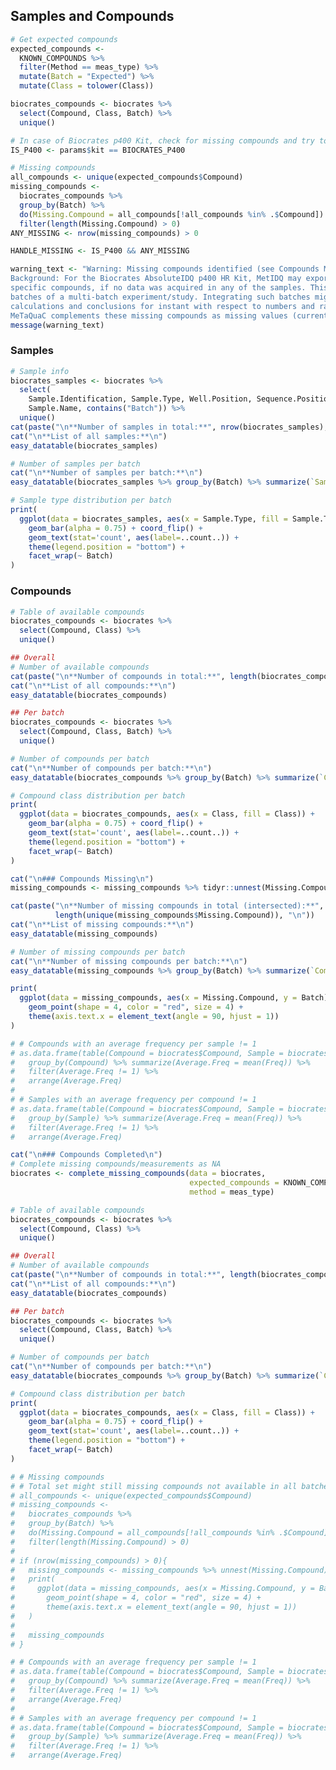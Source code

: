 ## Samples and Compounds {.tabset}

<!-- Calc missing compounds already here to show prominet warning on top of this section -->
```r
# Get expected compounds
expected_compounds <-
  KNOWN_COMPOUNDS %>%
  filter(Method == meas_type) %>%
  mutate(Batch = "Expected") %>%
  mutate(Class = tolower(Class))

biocrates_compounds <- biocrates %>%
  select(Compound, Class, Batch) %>%
  unique()
```

```r
# In case of Biocrates p400 Kit, check for missing compounds and try to complete
IS_P400 <- params$kit == BIOCRATES_P400

# Missing compounds
all_compounds <- unique(expected_compounds$Compound)
missing_compounds <-
  biocrates_compounds %>%
  group_by(Batch) %>%
  do(Missing.Compound = all_compounds[!all_compounds %in% .$Compound]) %>%
  filter(length(Missing.Compound) > 0)
ANY_MISSING <- nrow(missing_compounds) > 0

HANDLE_MISSING <- IS_P400 && ANY_MISSING
```

```r
warning_text <- "Warning: Missing compounds identified (see Compounds Missing)!  
Background: For the Biocrates AbsoluteIDQ p400 HR Kit, MetIDQ may export data without columns for
specific compounds, if no data was acquired in any of the samples. This might not be the case for all
batches of a multi-batch experiment/study. Integrating such batches might result in wrong
calculations and conclusions for instant with respect to numbers and ratios of missing values. Thus,
MeTaQuaC complements these missing compounds as missing values (currently with no class or status)."
message(warning_text)
```


### Samples
```r
# Sample info
biocrates_samples <- biocrates %>%
  select(
    Sample.Identification, Sample.Type, Well.Position, Sequence.Position,
    Sample.Name, contains("Batch")) %>%
  unique()
cat(paste("\n**Number of samples in total:**", nrow(biocrates_samples), "\n"))
cat("\n**List of all samples:**\n")
easy_datatable(biocrates_samples)

# Number of samples per batch
cat("\n**Number of samples per batch:**\n")
easy_datatable(biocrates_samples %>% group_by(Batch) %>% summarize(`Sample Count` = n()))

# Sample type distribution per batch
print(
  ggplot(data = biocrates_samples, aes(x = Sample.Type, fill = Sample.Type)) +
    geom_bar(alpha = 0.75) + coord_flip() +
    geom_text(stat='count', aes(label=..count..)) +
    theme(legend.position = "bottom") +
    facet_wrap(~ Batch)
)
```


### Compounds
```r
# Table of available compounds
biocrates_compounds <- biocrates %>%
  select(Compound, Class) %>%
  unique()

## Overall
# Number of available compounds
cat(paste("\n**Number of compounds in total:**", length(biocrates_compounds$Compound), "\n"))
cat("\n**List of all compounds:**\n")
easy_datatable(biocrates_compounds)

## Per batch
biocrates_compounds <- biocrates %>%
  select(Compound, Class, Batch) %>%
  unique()

# Number of compounds per batch
cat("\n**Number of compounds per batch:**\n")
easy_datatable(biocrates_compounds %>% group_by(Batch) %>% summarize(`Compound Count` = n()))

# Compound class distribution per batch
print(
  ggplot(data = biocrates_compounds, aes(x = Class, fill = Class)) +
    geom_bar(alpha = 0.75) + coord_flip() +
    geom_text(stat='count', aes(label=..count..)) +
    theme(legend.position = "bottom") +
    facet_wrap(~ Batch)
)
```


<!-- ### Compounds Missing -->
```r
cat("\n### Compounds Missing\n")
missing_compounds <- missing_compounds %>% tidyr::unnest(Missing.Compound)

cat(paste("\n**Number of missing compounds in total (intersected):**",
          length(unique(missing_compounds$Missing.Compound)), "\n"))
cat("\n**List of missing compounds:**\n")
easy_datatable(missing_compounds)

# Number of missing compounds per batch
cat("\n**Number of missing compounds per batch:**\n")
easy_datatable(missing_compounds %>% group_by(Batch) %>% summarize(`Compound Count` = n()))

print(
  ggplot(data = missing_compounds, aes(x = Missing.Compound, y = Batch)) +
    geom_point(shape = 4, color = "red", size = 4) +
    theme(axis.text.x = element_text(angle = 90, hjust = 1))
)

# # Compounds with an average frequency per sample != 1
# as.data.frame(table(Compound = biocrates$Compound, Sample = biocrates$Sample.Name)) %>%
#   group_by(Compound) %>% summarize(Average.Freq = mean(Freq)) %>%
#   filter(Average.Freq != 1) %>%
#   arrange(Average.Freq)
#
# # Samples with an average frequency per compound != 1
# as.data.frame(table(Compound = biocrates$Compound, Sample = biocrates$Sample.Name)) %>%
#   group_by(Sample) %>% summarize(Average.Freq = mean(Freq)) %>%
#   filter(Average.Freq != 1) %>%
#   arrange(Average.Freq)
```


<!-- ### Compounds Completed -->
```r
cat("\n### Compounds Completed\n")
# Complete missing compounds/measurements as NA
biocrates <- complete_missing_compounds(data = biocrates,
                                        expected_compounds = KNOWN_COMPOUNDS,
                                        method = meas_type)

# Table of available compounds
biocrates_compounds <- biocrates %>%
  select(Compound, Class) %>%
  unique()

## Overall
# Number of available compounds
cat(paste("\n**Number of compounds in total:**", length(biocrates_compounds$Compound), "\n"))
cat("\n**List of all compounds:**\n")
easy_datatable(biocrates_compounds)

## Per batch
biocrates_compounds <- biocrates %>%
  select(Compound, Class, Batch) %>%
  unique()

# Number of compounds per batch
cat("\n**Number of compounds per batch:**\n")
easy_datatable(biocrates_compounds %>% group_by(Batch) %>% summarize(`Compound Count` = n()))

# Compound class distribution per batch
print(
  ggplot(data = biocrates_compounds, aes(x = Class, fill = Class)) +
    geom_bar(alpha = 0.75) + coord_flip() +
    geom_text(stat='count', aes(label=..count..)) +
    theme(legend.position = "bottom") +
    facet_wrap(~ Batch)
)

# # Missing compounds
# # Total set might still missing compounds not available in all batches!
# all_compounds <- unique(expected_compounds$Compound)
# missing_compounds <-
#   biocrates_compounds %>%
#   group_by(Batch) %>%
#   do(Missing.Compound = all_compounds[!all_compounds %in% .$Compound]) %>%
#   filter(length(Missing.Compound) > 0)
#
# if (nrow(missing_compounds) > 0){
#   missing_compounds <- missing_compounds %>% unnest(Missing.Compound)
#   print(
#     ggplot(data = missing_compounds, aes(x = Missing.Compound, y = Batch)) +
#       geom_point(shape = 4, color = "red", size = 4) +
#       theme(axis.text.x = element_text(angle = 90, hjust = 1))
#   )
#   
#   missing_compounds
# }

# # Compounds with an average frequency per sample != 1
# as.data.frame(table(Compound = biocrates$Compound, Sample = biocrates$Sample.Name)) %>%
#   group_by(Compound) %>% summarize(Average.Freq = mean(Freq)) %>%
#   filter(Average.Freq != 1) %>%
#   arrange(Average.Freq)
#
# # Samples with an average frequency per compound != 1
# as.data.frame(table(Compound = biocrates$Compound, Sample = biocrates$Sample.Name)) %>%
#   group_by(Sample) %>% summarize(Average.Freq = mean(Freq)) %>%
#   filter(Average.Freq != 1) %>%
#   arrange(Average.Freq)
```
